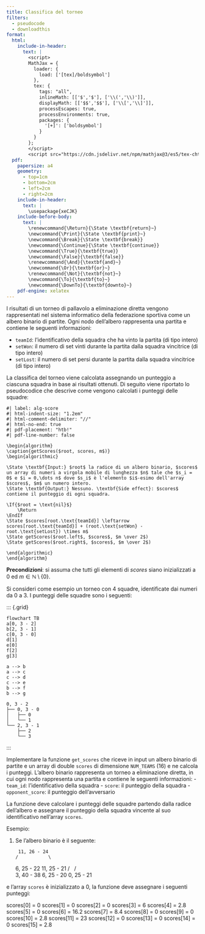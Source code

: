 ```yaml
---
title: Classifica del torneo
filters:
  - pseudocode
  - downloadthis
format:
  html:
    include-in-header:
      text: |
        <script>
        MathJax = {
          loader: {
            load: ['[tex]/boldsymbol']
          },
          tex: {
            tags: "all",
            inlineMath: [['$','$'], ['\\(','\\)']],
            displayMath: [['$$','$$'], ['\\[','\\]']],
            processEscapes: true,
            processEnvironments: true,
            packages: {
              '[+]': ['boldsymbol']
            }
          }
        };
        </script>
        <script src="https://cdn.jsdelivr.net/npm/mathjax@3/es5/tex-chtml-full.js" type="text/javascript"></script>
  pdf:
    papersize: a4
    geometry:
      - top=1cm
      - bottom=2cm
      - left=2cm
      - right=2cm
    include-in-header:
      text: |
        \usepackage{xeCJK}
    include-before-body:
      text: |
        \renewcommand{\Return}{\State \textbf{return}~}
        \newcommand{\Print}{\State \textbf{print}~}
        \newcommand{\Break}{\State \textbf{break}}
        \newcommand{\Continue}{\State \textbf{continue}}
        \newcommand{\True}{\textbf{true}}
        \newcommand{\False}{\textbf{false}}
        \renewcommand{\And}{\textbf{and}~}
        \newcommand{\Or}{\textbf{or}~}
        \renewcommand{\Not}{\textbf{not}~}
        \newcommand{\To}{\textbf{to}~}
        \newcommand{\DownTo}{\textbf{downto}~}
    pdf-engine: xelatex
---
```


I risultati di un torneo di pallavolo a eliminazione diretta vengono rappresentati nel sistema informatico della federazione sportiva come un albero binario di partite.
Ogni nodo dell'albero rappresenta una partita e contiene le seguenti informazioni:

- `teamId`: l'identificativo della squadra che ha vinto la partita (di tipo intero)
- `setWon`: il numero di set vinti durante la partita dalla squadra vincitrice (di tipo intero)
- `setLost`: il numero di set persi durante la partita dalla squadra vincitrice (di tipo intero)

La classifica del torneo viene calcolata assegnando un punteggio a ciascuna squadra in base ai risultati ottenuti. Di seguito viene riportato lo pseudocodice che descrive come vengono calcolati i punteggi delle squadre:

```pseudocode
#| label: alg-score
#| html-indent-size: "1.2em"
#| html-comment-delimiter: "//"
#| html-no-end: true
#| pdf-placement: "htb!"
#| pdf-line-number: false

\begin{algorithm}
\caption{getScores($root, scores, m$)}
\begin{algorithmic}

\State \textbf{Input:} $root$ la radice di un albero binario, $scores$ un array di numeri a virgola mobile di lunghezza $n$ tale che $s_i = 0$ e $i = 0,\dots n$ dove $s_i$ è l'elemento $i$-esimo dell'array $scores$, $m$ un numero intero.
\State \textbf{Output:} Nessuno. \textbf{Side effect}: $scores$ contiene il punteggio di ogni squadra.

\If{$root = \text{nil}$}
    \Return
\EndIf
\State $scores[root.\text{teamId}] \leftarrow scores[root.\text{teamId}] + (root.\text{setWon} - root.\text{setLost}) \times m$
\State getScores($root.left$, $scores$, $m \over 2$)
\State getScores($root.right$, $scores$, $m \over 2$)

\end{algorithmic}
\end{algorithm}
```

**Precondizioni**: si assuma che tutti gli elementi di *scores* siano inizializzati a 0 ed $m \in \mathbb{N} \setminus \{0\}$.

Si consideri come esempio un torneo con 4 squadre, identificate dai numeri da 0 a 3. I punteggi delle squadre sono i seguenti:

::: {.grid}

::: {.g-col-6}
```mermaid
flowchart TB
a[0, 3 - 2]
b[2, 3 - 1]
c[0, 3 - 0]
d[1]
e[0]
f[2]
g[3]

a --> b
a --> c
c --> d
c --> e
b --> f
b --> g
```
:::

::: {.g-col-6}
```
0, 3 - 2
├── 0, 3 - 0
│   ├── 0
│   └── 1
└── 2, 3 - 1
    ├── 2
    └── 3
```
:::

::: <!-- end columns -->



Implementare la funzione `get_scores` che riceve in input un albero binario di partite
e un array di double `scores` di dimensione `NUM_TEAMS` (16) e ne calcola i punteggi.
L'albero binario rappresenta un torneo a eliminazione diretta, in cui ogni nodo rappresenta
una partita e contiene le seguenti informazioni:
- `team_id`: l'identificativo della squadra
- `score`: il punteggio della squadra
- `opponent_score`: il punteggio dell'avversario

La funzione deve calcolare i punteggi delle squadre partendo dalla radice dell'albero
e assegnare il punteggio della squadra vincente al suo identificativo nell'array `scores`.

Esempio:

1. Se l'albero binario è il seguente:

        11, 26 - 24
       /           \
    6, 25 - 22   11, 25 - 21
    /       \     /       \
 3, 40 - 38  6, 25 - 20  0, 25 - 21

e l'array `scores` è inizializzato a 0, la funzione deve assegnare i seguenti punteggi:

scores[0] = 0
scores[1] = 0
scores[2] = 0
scores[3] = 6
scores[4] = 2.8
scores[5] = 0
scores[6] = 16.2
scores[7] = 8.4
scores[8] = 0
scores[9] = 0
scores[10] = 2.8
scores[11] = 23
scores[12] = 0
scores[13] = 0
scores[14] = 0
scores[15] = 2.8
